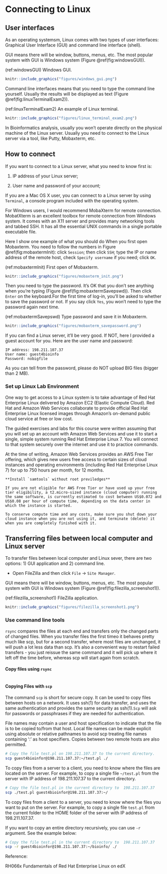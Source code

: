 # Connecting to Linux

## User interfaces

As an operating systemsm, Linux comes with two types of user interfaces: Graphical User Interface (GUI) and command line interface (shell).

GUI means there will be window, buttons, menus, etc. The most popular system with GUI is Windows system (Figure \@ref(fig:windowsGUI)).

(ref:windowsGUI) Windows GUI. 

```r
knitr::include_graphics("figures/windows_gui.png")
```

Command line interfaces means that you need to type the command line yourself. Usually the results will be displayed as text (Figure \@ref(fig:linuxTerminalExam2)). 

(ref:linuxTerminalExam2) An example of Linux terminal.

```r
knitr::include_graphics("figures/linux_terminal_exam2.png")
```

In Bioinformatics analysis, usually you won't operate directly on the physical machine of the Linux server. Usually you need to connect to the Linux server via a tool, like Putty, Mobaxterm, etc. 

## How to connect

If you want to connect to a Linux server, what you need to know first is:

1) IP address of your Linux server;

2) User name and password of your account;

If you are a Mac OS X user, you can connect to a Linux server by using `Terminal`, a console program included with the operating system. 

For Windows users, I would recommend MobaXterm for remote connection. MobatXterm is an excellent toolbox for remote connection from Windows system. It comes with an X11 server and provides many networking tools and tabbed SSH. It has all the essential UNIX commands in a single portable executable file.

Here I show one example of what you should do When you first open Mobaxterm. You need to follow the numbers in Figure \@ref(fig:mobaxtermInit): click `Session`; then click `SSH`; type the IP or name address of the remote host, check `Specify username` if you need; click `OK`. 

(ref:mobaxtermInit) First open of Mobaxterm.

```r
knitr::include_graphics("figures/mobaxterm_init.png")
```

Then you need to type the password. It's OK that you don't see anything when you're typing (Figure \@ref(fig:mobaxtermSavepswd)). Then click `Enter` on the keyboard.For the first time of log-in, you'll be asked to whether to save the password or not. If you say click `Yes`, you won't need to type the password again next time. 

(ref:mobaxtermSavepswd) Type password and save it in Mobaxterm.

```r
knitr::include_graphics("figures/mobaxterm_savepassword.png")
```

If you can find a Linux server, it'll be very good. If NOT, here I provided a guest account for you. Here are the user name and password:

```
IP address: 198.211.107.37
User name: guest4bioinfo
Password: nobigfile
```

As you can tell from the password, please do NOT upload BIG files (bigger than 2 MB).

### Set up Linux Lab Environment

One way to get access to a Linux system is to take advantage of Red Hat Enterprise Linux delivered by Amazon EC2 (Elastic Compute Cloud). Red Hat and Amazon Web Services collaborate to provide official Red Hat Enterprise Linux licensed images through Amazon’s on-demand public cloud service at free or low cost.

The guided exercises and labs for this course were written assuming that you will set up an account with Amazon Web Services and use it to start a single, simple system running Red Hat Enterprise Linux 7. You will connect to that system securely over the internet and use it to practice commands.

At the time of writing, Amazon Web Services provides an AWS Free Tier offering, which gives new users free access to certain sizes of cloud instances and operating environments (including Red Hat Enterprise Linux 7) for up to 750 hours per month, for 12 months.


```block2

**Install `samtools` without root previledges**

If you are not eligible for AWS Free Tier or have used up your free tier eligibility, a t2.micro-sized instance (cloud computer) running the same software, is currently estimated to cost between US$0.072 and US$0.08 per hour of compute time, depending on the data center in which the instance is started.

To conserve compute time and any costs, make sure you shut down your cloud instance when you are not using it, and terminate (delete) it when you are completely finished with it.

```







## Transferring files between local computer and Linux server

To transfer files between local computer and Linux sever, there are two options: 1) GUI application and 2) command line.



* Open FileZilla and then click `File` -> `Site Manager`.

GUI means there will be window, buttons, menus, etc. The most popular system with GUI is Windows system (Figure \@ref(fig:filezilla_screenshot1)).

(ref:filezilla_screenshot1) FileZilla application. 

```r
knitr::include_graphics("figures/filezilla_screenshot1.png")
```


### Use command line tools

`rsync` compares the files at each end and transfers only the changed parts of changed files. When you transfer files the first timeo it behaves pretty much like scp, but for a second transfer, where most files are unchanged, it will push a lot less data than scp. It's also a convenient way to restart failed transfers - you just reissue the same command and it will pick up where it left off the time before, whereas scp will start again from scratch.

#### Copy files using `rsync` 

```

```

#### Copying Files with `scp` 

The command `scp` is short for secure copy. It can be used to copy files between hosts on a network. It uses ssh(1) for data transfer, and uses the same authentication and provides the same security as ssh(1).`Scp` will ask for passwords or passphrases if they are needed for authentication.

File names may contain a user and host specification to indicate that the file is to be copied to/from that host. Local file names can be made explicit using absolute or relative pathnames to avoid scp treating file names containing ‘:’ as host specifiers. Copies between two remote hosts are also permitted.

```sh
# Copy the file test.pl on 198.211.107.37 to the current directory.
scp guest4bioinfor@198.211.107.37:~/test.pl ./
```

To copy files from a server to a client, you need to know where the files are located on the server. For example, to copy a single file `~/test.pl` from the server with IP address of 198.211.107.37 to the current directory. 

```sh
# Copy the file test.pl in the current directory to  198.211.107.37
scp ./test.pl guest4bioinfor@198.211.107.37:~/
```

To copy files from a client to a server, you need to know where the files you want to put on the server. For example, to copy a single file `test.pl` from the current folder to the HOME folder of the server with IP address of 198.211.107.37. 

If you want to copy an entire directory recursively, you can use `-r` argument. See the example below: 

```sh
# Copy the file test.pl in the current directory to  198.211.107.37
scp -r guest4bioinfor@198.211.107.37:~/bioinfo/ ./
```



Reference:

RH066x Fundamentals of Red Hat Enterprise Linux on edX






